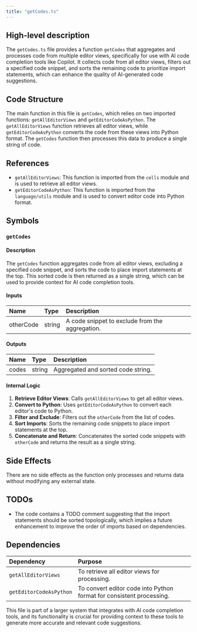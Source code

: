 ```yaml
---
title: "getCodes.ts"
---
```


## High-level description

The `getCodes.ts` file provides a function `getCodes` that aggregates and processes code from multiple editor views, specifically for use with AI code completion tools like Copilot. It collects code from all editor views, filters out a specified code snippet, and sorts the remaining code to prioritize import statements, which can enhance the quality of AI-generated code suggestions.

## Code Structure

The main function in this file is `getCodes`, which relies on two imported functions: `getAllEditorViews` and `getEditorCodeAsPython`. The `getAllEditorViews` function retrieves all editor views, while `getEditorCodeAsPython` converts the code from these views into Python format. The `getCodes` function then processes this data to produce a single string of code.

## References

- `getAllEditorViews`: This function is imported from the `cells` module and is used to retrieve all editor views.
- `getEditorCodeAsPython`: This function is imported from the `language/utils` module and is used to convert editor code into Python format.

## Symbols

### `getCodes`
#### Description
The `getCodes` function aggregates code from all editor views, excluding a specified code snippet, and sorts the code to place import statements at the top. This sorted code is then returned as a single string, which can be used to provide context for AI code completion tools.

#### Inputs
| Name      | Type   | Description                          |
|:----------|:-------|:-------------------------------------|
| otherCode | string | A code snippet to exclude from the aggregation. |

#### Outputs
| Name  | Type   | Description                      |
|:------|:-------|:---------------------------------|
| codes | string | Aggregated and sorted code string.|

#### Internal Logic
1. **Retrieve Editor Views**: Calls `getAllEditorViews` to get all editor views.
2. **Convert to Python**: Uses `getEditorCodeAsPython` to convert each editor's code to Python.
3. **Filter and Exclude**: Filters out the `otherCode` from the list of codes.
4. **Sort Imports**: Sorts the remaining code snippets to place import statements at the top.
5. **Concatenate and Return**: Concatenates the sorted code snippets with `otherCode` and returns the result as a single string.

## Side Effects
There are no side effects as the function only processes and returns data without modifying any external state.

## TODOs
- The code contains a TODO comment suggesting that the import statements should be sorted topologically, which implies a future enhancement to improve the order of imports based on dependencies.

## Dependencies

| Dependency                  | Purpose                                                                 |
|:----------------------------|:------------------------------------------------------------------------|
| `getAllEditorViews`         | To retrieve all editor views for processing.                            |
| `getEditorCodeAsPython`     | To convert editor code into Python format for consistent processing.    |

This file is part of a larger system that integrates with AI code completion tools, and its functionality is crucial for providing context to these tools to generate more accurate and relevant code suggestions.